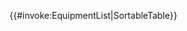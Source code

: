 <includeonly>{{#invoke:EquipmentList|SortableTable}}</includeonly><noinclude>
{{Documentation}}</noinclude>